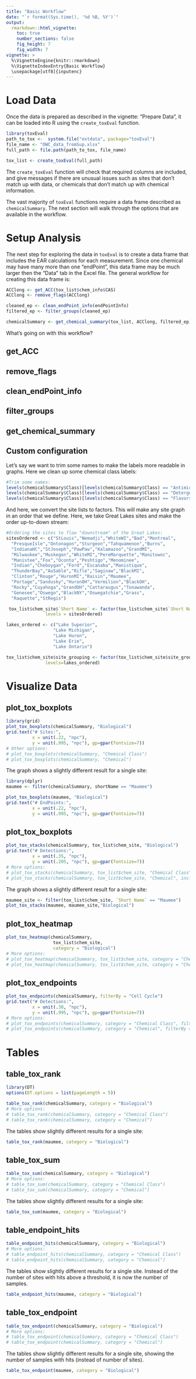 ```yaml
---
title: "Basic Workflow"
date: "`r format(Sys.time(), '%d %B, %Y')`"
output: 
  rmarkdown::html_vignette:
    toc: true
    number_sections: false
    fig_height: 7
    fig_width: 7
vignette: >
  %\VignetteEngine{knitr::rmarkdown}
  %\VignetteIndexEntry{Basic Workflow}
  \usepackage[utf8]{inputenc}
---
```


# Load Data

Once the data is prepared as described in the vignette: "Prepare Data", it can be loaded into R using the `create_toxEval` function.

```r
library(toxEval)
path_to_tox <-  system.file("extdata", package="toxEval")
file_name <- "OWC_data_fromSup.xlsx"
full_path <- file.path(path_to_tox, file_name)

tox_list <- create_toxEval(full_path)

```

The `create_toxEval` function will check that required columns are included, and give messages if there are unusual issues such as sites that don't match up with data, or chemicals that don't match up with chemical information.

The vast majority of `toxEval` functions require a data frame described as `chemicalSummary`. The next section will walk through the options that are available in the workflow.

# Setup Analysis

The next step for exploring the data in `toxEval` is to create a data frame that includes the EAR calculations for each measurement. Since one chemical may have many more than one "endPoint", this data frame may be much larger then the "Data" tab in the Excel file. The general workflow for creating this data frame is:

```r
ACClong <- get_ACC(tox_list$chem_info$CAS)
ACClong <- remove_flags(ACClong)

cleaned_ep <- clean_endPoint_info(endPointInfo)
filtered_ep <- filter_groups(cleaned_ep)

chemicalSummary <- get_chemical_summary(tox_list, ACClong, filtered_ep)
```

What's going on with this workflow?

## get_ACC

## remove_flags

## clean_endPoint_info

## filter_groups

## get_chemical_summary

## Custom configuration

Let's say we want to trim some names to make the labels more readable in graphs. Here we clean up some chemical class labels:

```r
#Trim some names:
levels(chemicalSummary$Class)[levels(chemicalSummary$Class) == "Antimicrobial Disinfectants"] <- "Antimicrobial"
levels(chemicalSummary$Class)[levels(chemicalSummary$Class) == "Detergent Metabolites"] <- "Detergent"
levels(chemicalSummary$Class)[levels(chemicalSummary$Class) == "Flavors and Fragrances"] <- "Flavor/Fragrance"
```

And here, we convert the site lists to factors. This will make any site graph in an order that we define. Here, we take Great Lakes sites and make the order up-to-down stream:

```r
#Ordering the sites to flow "downstream" of the Great Lakes:
sitesOrdered <- c("StLouis","Nemadji","WhiteWI","Bad","Montreal",
  "PresqueIsle","Ontonagon","Sturgeon","Tahquamenon","Burns",
  "IndianaHC","StJoseph","PawPaw","Kalamazoo","GrandMI",
  "Milwaukee","Muskegon","WhiteMI","PereMarquette","Manitowoc",
  "Manistee","Fox","Oconto","Peshtigo","Menominee",
  "Indian","Cheboygan","Ford","Escanaba","Manistique",
  "ThunderBay","AuSable","Rifle","Saginaw","BlackMI",
  "Clinton","Rouge","HuronMI","Raisin","Maumee",
  "Portage","Sandusky","HuronOH","Vermilion","BlackOH",
  "Rocky","Cuyahoga","GrandOH","Cattaraugus","Tonawanda",
  "Genesee","Oswego","BlackNY","Oswegatchie","Grass",
  "Raquette","StRegis")

 tox_list$chem_site$`Short Name` <- factor(tox_list$chem_site$`Short Name`,
               levels = sitesOrdered)

lakes_ordered <- c("Lake Superior",
                  "Lake Michigan",
                  "Lake Huron",
                  "Lake Erie",
                  "Lake Ontario")

tox_list$chem_site$site_grouping <- factor(tox_list$chem_site$site_grouping,
               levels=lakes_ordered)

```

# Visualize Data

## plot_tox_boxplots

```r
library(grid)
plot_tox_boxplots(chemicalSummary, "Biological")   
grid.text("# Sites:", 
          x = unit(.22, "npc"), 
          y = unit(.995, "npc"), gp=gpar(fontsize=7))
# Other options:
# plot_tox_boxplots(chemicalSummary, "Chemical Class")
# plot_tox_boxplots(chemicalSummary, "Chemical") 
```

The graph shows a slightly different result for a single site:

```r
library(dplyr)
maumee <- filter(chemicalSummary, shortName == "Maumee")

plot_tox_boxplots(maumee, "Biological")
grid.text("# EndPoints:", 
          x = unit(.22, "npc"), 
          y = unit(.995, "npc"), gp=gpar(fontsize=7))
```
 

## plot_tox_boxplots

```r
plot_tox_stacks(chemicalSummary, tox_list$chem_site, "Biological")
grid.text("# Detections:", 
          x = unit(.35, "npc"), 
          y = unit(.205, "npc"), gp=gpar(fontsize=7))
# More options:
# plot_tox_stacks(chemicalSummary, tox_list$chem_site, "Chemical Class")
# plot_tox_stacks(chemicalSummary, tox_list$chem_site, "Chemical", include_legend = FALSE) 
```

The graph shows a slightly different result for a single site:

```r

maumee_site <- filter(tox_list$chem_site, `Short Name` == "Maumee")
plot_tox_stacks(maumee, maumee_site,"Biological")

```


## plot_tox_heatmap

```r
plot_tox_heatmap(chemicalSummary, 
                  tox_list$chem_site, 
                  category = "Biological")
# More options:
# plot_tox_heatmap(chemicalSummary, tox_list$chem_site, category = "Chemical Class")
# plot_tox_heatmap(chemicalSummary, tox_list$chem_site, category = "Chemical")
```

## plot_tox_endpoints

```r
plot_tox_endpoints(chemicalSummary, filterBy = "Cell Cycle")
grid.text("# Detections:", 
          x = unit(.38, "npc"), 
          y = unit(.995, "npc"), gp=gpar(fontsize=7))
# More options:
# plot_tox_endpoints(chemicalSummary, category = "Chemical Class", filterBy = "PAHs")
# plot_tox_endpoints(chemicalSummary, category = "Chemical", filterBy = "Atrazine")
```

# Tables

## table_tox_rank

```r
library(DT)
options(DT.options = list(pageLength = 5))

table_tox_rank(chemicalSummary, category = "Biological")
# More options:
# table_tox_rank(chemicalSummary, category = "Chemical Class")
# table_tox_rank(chemicalSummary, category = "Chemical")
```

The tables show slightly different results for a single site:

```r
table_tox_rank(maumee, category = "Biological")
```

## table_tox_sum

```r
table_tox_sum(chemicalSummary, category = "Biological")
# More options:
# table_tox_sum(chemicalSummary, category = "Chemical Class")
# table_tox_sum(chemicalSummary, category = "Chemical")
```

The tables show slightly different results for a single site:

```r
table_tox_sum(maumee, category = "Biological")
```


## table_endpoint_hits

```r
table_endpoint_hits(chemicalSummary, category = "Biological")
# More options:
# table_endpoint_hits(chemicalSummary, category = "Chemical Class")
# table_endpoint_hits(chemicalSummary, category = "Chemical")
```

The tables show slightly different results for a single site. Instead of the number of sites with hits above a threshold, it is now the number of samples.

```r
table_endpoint_hits(maumee, category = "Biological")
```


## table_tox_endpoint

```r
table_tox_endpoint(chemicalSummary, category = "Biological")
# More options:
# table_tox_endpoint(chemicalSummary, category = "Chemical Class")
# table_tox_endpoint(chemicalSummary, category = "Chemical")
```

The tables show slightly different results for a single site, showing the number of samples with hits (instead of number of sites).

```r
table_tox_endpoint(maumee, category = "Biological")
```

